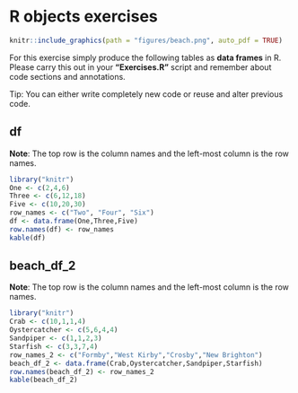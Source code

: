# R objects exercises
```r
knitr::include_graphics(path = "figures/beach.png", auto_pdf = TRUE)
``` 
For this exercise simply produce the following tables as __data frames__ in R. Please carry this out in your __"Exercises.R"__ script and remember about code sections and annotations.

Tip: You can either write completely new code or reuse and alter previous code. 

## df

__Note__: The top row is the column names and the left-most column is the row names.

```r
library("knitr")
One <- c(2,4,6)
Three <- c(6,12,18)
Five <- c(10,20,30)
row_names <- c("Two", "Four", "Six")
df <- data.frame(One,Three,Five)
row.names(df) <- row_names
kable(df)
```

## beach_df_2

__Note__: The top row is the column names and the left-most column is the row names.

```r
library("knitr")
Crab <- c(10,1,1,4)
Oystercatcher <- c(5,6,4,4)
Sandpiper <- c(1,1,2,3)
Starfish <- c(3,3,7,4)
row_names_2 <- c("Formby","West Kirby","Crosby","New Brighton")
beach_df_2 <- data.frame(Crab,Oystercatcher,Sandpiper,Starfish)
row.names(beach_df_2) <- row_names_2
kable(beach_df_2)
```
